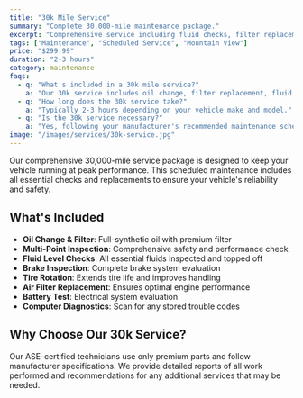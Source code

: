 ```yaml
---
title: "30k Mile Service"
summary: "Complete 30,000-mile maintenance package."
excerpt: "Comprehensive service including fluid checks, filter replacement, and safety inspection."
tags: ["Maintenance", "Scheduled Service", "Mountain View"]
price: "$299.99"
duration: "2-3 hours"
category: maintenance
faqs:
  - q: "What's included in a 30k mile service?"
    a: "Our 30k service includes oil change, filter replacement, fluid checks, brake inspection, tire rotation, and comprehensive safety inspection."
  - q: "How long does the 30k service take?"
    a: "Typically 2-3 hours depending on your vehicle make and model."
  - q: "Is the 30k service necessary?"
    a: "Yes, following your manufacturer's recommended maintenance schedule helps prevent costly repairs and maintains your vehicle's warranty."
image: "/images/services/30k-service.jpg"
---
```


Our comprehensive 30,000-mile service package is designed to keep your vehicle running at peak performance. This scheduled maintenance includes all essential checks and replacements to ensure your vehicle's reliability and safety.

## What's Included

- **Oil Change & Filter**: Full-synthetic oil with premium filter
- **Multi-Point Inspection**: Comprehensive safety and performance check
- **Fluid Level Checks**: All essential fluids inspected and topped off
- **Brake Inspection**: Complete brake system evaluation
- **Tire Rotation**: Extends tire life and improves handling
- **Air Filter Replacement**: Ensures optimal engine performance
- **Battery Test**: Electrical system evaluation
- **Computer Diagnostics**: Scan for any stored trouble codes

## Why Choose Our 30k Service?

Our ASE-certified technicians use only premium parts and follow manufacturer specifications. We provide detailed reports of all work performed and recommendations for any additional services that may be needed. 